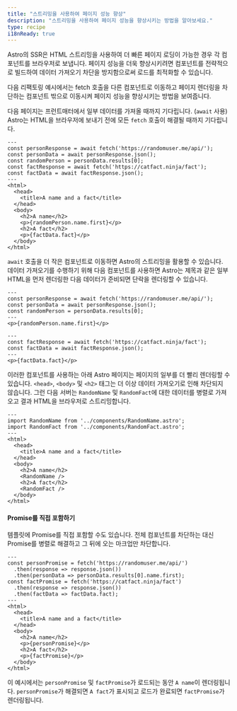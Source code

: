 ```yaml
---
title: "스트리밍을 사용하여 페이지 성능 향상"
description: "스트리밍을 사용하여 페이지 성능을 향상시키는 방법을 알아보세요."
type: recipe
i18nReady: true
---
```


Astro의 SSR은 HTML 스트리밍을 사용하여 더 빠른 페이지 로딩이 가능한 경우 각 컴포넌트를 브라우저로 보냅니다. 페이지 성능을 더욱 향상시키려면 컴포넌트를 전략적으로 빌드하여 데이터 가져오기 차단을 방지함으로써 로드를 최적화할 수 있습니다.

다음 리팩토링 예시에서는 fetch 호출을 다른 컴포넌트로 이동하고 페이지 렌더링을 차단하는 컴포넌트 밖으로 이동시켜 페이지 성능을 향상시키는 방법을 보여줍니다.

다음 페이지는 프런트매터에서 일부 데이터를 가져올 때까지 기다립니다. (`await` 사용) Astro는 HTML을 브라우저에 보내기 전에 모든 `fetch` 호출이 해결될 때까지 기다립니다.

```astro title="src/pages/index.astro"
---
const personResponse = await fetch('https://randomuser.me/api/');
const personData = await personResponse.json();
const randomPerson = personData.results[0];
const factResponse = await fetch('https://catfact.ninja/fact');
const factData = await factResponse.json();
---
<html>
  <head>
    <title>A name and a fact</title>
  </head>
  <body>
    <h2>A name</h2>
    <p>{randomPerson.name.first}</p>
    <h2>A fact</h2>
    <p>{factData.fact}</p>
  </body>
</html>
```

`await` 호출을 더 작은 컴포넌트로 이동하면 Astro의 스트리밍을 활용할 수 있습니다. 데이터 가져오기를 수행하기 위해 다음 컴포넌트를 사용하면 Astro는 제목과 같은 일부 HTML을 먼저 렌더링한 다음 데이터가 준비되면 단락을 렌더링할 수 있습니다.

```astro title="src/components/RandomName.astro"
---
const personResponse = await fetch('https://randomuser.me/api/');
const personData = await personResponse.json();
const randomPerson = personData.results[0];
---
<p>{randomPerson.name.first}</p>
```

```astro title="src/components/RandomFact.astro"
---
const factResponse = await fetch('https://catfact.ninja/fact');
const factData = await factResponse.json();
---
<p>{factData.fact}</p>
```

이러한 컴포넌트를 사용하는 아래 Astro 페이지는 페이지의 일부를 더 빨리 렌더링할 수 있습니다. `<head>`, `<body>` 및 `<h2>` 태그는 더 이상 데이터 가져오기로 인해 차단되지 않습니다. 그런 다음 서버는 `RandomName` 및 `RandomFact`에 대한 데이터를 병렬로 가져오고 결과 HTML을 브라우저로 스트리밍합니다.

```astro title="src/pages/index.astro"
---
import RandomName from '../components/RandomName.astro';
import RandomFact from '../components/RandomFact.astro';
---
<html>
  <head>
    <title>A name and a fact</title>
  </head>
  <body>
    <h2>A name</h2>
    <RandomName />
    <h2>A fact</h2>
    <RandomFact />
  </body>
</html>
```

#### Promise를 직접 포함하기

템플릿에 Promise를 직접 포함할 수도 있습니다. 전체 컴포넌트를 차단하는 대신 Promise를 병렬로 해결하고 그 뒤에 오는 마크업만 차단합니다.

```astro title="src/pages/index.astro"
---
const personPromise = fetch('https://randomuser.me/api/')
  .then(response => response.json())
  .then(personData => personData.results[0].name.first);
const factPromise = fetch('https://catfact.ninja/fact')
  .then(response => response.json())
  .then(factData => factData.fact);
---
<html>
  <head>
    <title>A name and a fact</title>
  </head>
  <body>
    <h2>A name</h2>
    <p>{personPromise}</p>
    <h2>A fact</h2>
    <p>{factPromise}</p>
  </body>
</html>
```

이 예시에서는 `personPromise` 및 `factPromise`가 로드되는 동안 `A name`이 렌더링됩니다.
`personPromise`가 해결되면 `A fact`가 표시되고 로드가 완료되면 `factPromise`가 렌더링됩니다.
